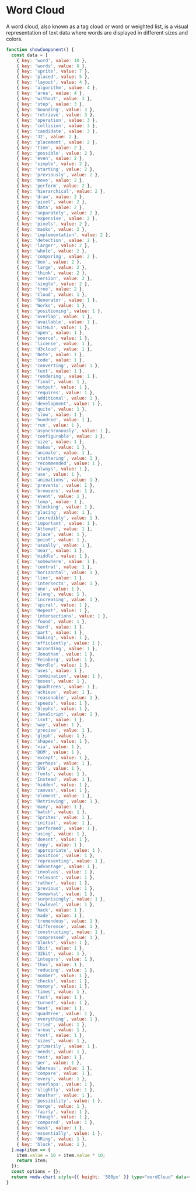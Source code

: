 # Word Cloud

A word cloud, also known as a tag cloud or word or weighted list, is a visual representation of text data where words are displayed in different sizes and colors.

```jsx live
function showComponent() {
  const data = [
    { key: 'word', value: 10 },
    { key: 'words', value: 8 },
    { key: 'sprite', value: 7 },
    { key: 'placed', value: 5 },
    { key: 'layout', value: 4 },
    { key: 'algorithm', value: 4 },
    { key: 'area', value: 4 },
    { key: 'without', value: 3 },
    { key: 'step', value: 3 },
    { key: 'bounding', value: 3 },
    { key: 'retrieve', value: 3 },
    { key: 'operation', value: 3 },
    { key: 'collision', value: 3 },
    { key: 'candidate', value: 3 },
    { key: '32', value: 2 },
    { key: 'placement', value: 2 },
    { key: 'time', value: 2 },
    { key: 'possible', value: 2 },
    { key: 'even', value: 2 },
    { key: 'simple', value: 2 },
    { key: 'starting', value: 2 },
    { key: 'previously', value: 2 },
    { key: 'move', value: 2 },
    { key: 'perform', value: 2 },
    { key: 'hierarchical', value: 2 },
    { key: 'draw', value: 2 },
    { key: 'pixel', value: 2 },
    { key: 'data', value: 2 },
    { key: 'separately', value: 2 },
    { key: 'expensive', value: 2 },
    { key: 'pixels', value: 2 },
    { key: 'masks', value: 2 },
    { key: 'implementation', value: 2 },
    { key: 'detection', value: 2 },
    { key: 'larger', value: 2 },
    { key: 'whole', value: 2 },
    { key: 'comparing', value: 2 },
    { key: 'box', value: 2 },
    { key: 'large', value: 2 },
    { key: 'think', value: 2 },
    { key: 'version', value: 2 },
    { key: 'single', value: 2 },
    { key: 'tree', value: 2 },
    { key: 'Cloud', value: 1 },
    { key: 'Generator', value: 1 },
    { key: 'Works', value: 1 },
    { key: 'positioning', value: 1 },
    { key: 'overlap', value: 1 },
    { key: 'available', value: 1 },
    { key: 'GitHub', value: 1 },
    { key: 'open', value: 1 },
    { key: 'source', value: 1 },
    { key: 'license', value: 1 },
    { key: 'd3cloud', value: 1 },
    { key: 'Note', value: 1 },
    { key: 'code', value: 1 },
    { key: 'converting', value: 1 },
    { key: 'text', value: 1 },
    { key: 'rendering', value: 1 },
    { key: 'final', value: 1 },
    { key: 'output', value: 1 },
    { key: 'requires', value: 1 },
    { key: 'additional', value: 1 },
    { key: 'development', value: 1 },
    { key: 'quite', value: 1 },
    { key: 'slow', value: 1 },
    { key: 'hundred', value: 1 },
    { key: 'run', value: 1 },
    { key: 'asynchronously', value: 1 },
    { key: 'configurable', value: 1 },
    { key: 'size', value: 1 },
    { key: 'makes', value: 1 },
    { key: 'animate', value: 1 },
    { key: 'stuttering', value: 1 },
    { key: 'recommended', value: 1 },
    { key: 'always', value: 1 },
    { key: 'use', value: 1 },
    { key: 'animations', value: 1 },
    { key: 'prevents', value: 1 },
    { key: 'browsers', value: 1 },
    { key: 'event', value: 1 },
    { key: 'loop', value: 1 },
    { key: 'blocking', value: 1 },
    { key: 'placing', value: 1 },
    { key: 'incredibly', value: 1 },
    { key: 'important', value: 1 },
    { key: 'Attempt', value: 1 },
    { key: 'place', value: 1 },
    { key: 'point', value: 1 },
    { key: 'usually', value: 1 },
    { key: 'near', value: 1 },
    { key: 'middle', value: 1 },
    { key: 'somewhere', value: 1 },
    { key: 'central', value: 1 },
    { key: 'horizontal', value: 1 },
    { key: 'line', value: 1 },
    { key: 'intersects', value: 1 },
    { key: 'one', value: 1 },
    { key: 'along', value: 1 },
    { key: 'increasing', value: 1 },
    { key: 'spiral', value: 1 },
    { key: 'Repeat', value: 1 },
    { key: 'intersections', value: 1 },
    { key: 'found', value: 1 },
    { key: 'hard', value: 1 },
    { key: 'part', value: 1 },
    { key: 'making', value: 1 },
    { key: 'efficiently', value: 1 },
    { key: 'According', value: 1 },
    { key: 'Jonathan', value: 1 },
    { key: 'Feinberg', value: 1 },
    { key: 'Wordle', value: 1 },
    { key: 'uses', value: 1 },
    { key: 'combination', value: 1 },
    { key: 'boxes', value: 1 },
    { key: 'quadtrees', value: 1 },
    { key: 'achieve', value: 1 },
    { key: 'reasonable', value: 1 },
    { key: 'speeds', value: 1 },
    { key: 'Glyphs', value: 1 },
    { key: 'JavaScript', value: 1 },
    { key: 'isnt', value: 1 },
    { key: 'way', value: 1 },
    { key: 'precise', value: 1 },
    { key: 'glyph', value: 1 },
    { key: 'shapes', value: 1 },
    { key: 'via', value: 1 },
    { key: 'DOM', value: 1 },
    { key: 'except', value: 1 },
    { key: 'perhaps', value: 1 },
    { key: 'SVG', value: 1 },
    { key: 'fonts', value: 1 },
    { key: 'Instead', value: 1 },
    { key: 'hidden', value: 1 },
    { key: 'canvas', value: 1 },
    { key: 'element', value: 1 },
    { key: 'Retrieving', value: 1 },
    { key: 'many', value: 1 },
    { key: 'batch', value: 1 },
    { key: 'Sprites', value: 1 },
    { key: 'initial', value: 1 },
    { key: 'performed', value: 1 },
    { key: 'using', value: 1 },
    { key: 'doesnt', value: 1 },
    { key: 'copy', value: 1 },
    { key: 'appropriate', value: 1 },
    { key: 'position', value: 1 },
    { key: 'representing', value: 1 },
    { key: 'advantage', value: 1 },
    { key: 'involves', value: 1 },
    { key: 'relevant', value: 1 },
    { key: 'rather', value: 1 },
    { key: 'previous', value: 1 },
    { key: 'Somewhat', value: 1 },
    { key: 'surprisingly', value: 1 },
    { key: 'lowlevel', value: 1 },
    { key: 'hack', value: 1 },
    { key: 'made', value: 1 },
    { key: 'tremendous', value: 1 },
    { key: 'difference', value: 1 },
    { key: 'constructing', value: 1 },
    { key: 'compressed', value: 1 },
    { key: 'blocks', value: 1 },
    { key: '1bit', value: 1 },
    { key: '32bit', value: 1 },
    { key: 'integers', value: 1 },
    { key: 'thus', value: 1 },
    { key: 'reducing', value: 1 },
    { key: 'number', value: 1 },
    { key: 'checks', value: 1 },
    { key: 'memory', value: 1 },
    { key: 'times', value: 1 },
    { key: 'fact', value: 1 },
    { key: 'turned', value: 1 },
    { key: 'beat', value: 1 },
    { key: 'quadtree', value: 1 },
    { key: 'everything', value: 1 },
    { key: 'tried', value: 1 },
    { key: 'areas', value: 1 },
    { key: 'font', value: 1 },
    { key: 'sizes', value: 1 },
    { key: 'primarily', value: 1 },
    { key: 'needs', value: 1 },
    { key: 'test', value: 1 },
    { key: 'per', value: 1 },
    { key: 'whereas', value: 1 },
    { key: 'compare', value: 1 },
    { key: 'every', value: 1 },
    { key: 'overlaps', value: 1 },
    { key: 'slightly', value: 1 },
    { key: 'Another', value: 1 },
    { key: 'possibility', value: 1 },
    { key: 'merge', value: 1 },
    { key: 'fairly', value: 1 },
    { key: 'though', value: 1 },
    { key: 'compared', value: 1 },
    { key: 'mask', value: 1 },
    { key: 'essentially', value: 1 },
    { key: 'ORing', value: 1 },
    { key: 'block', value: 1 },
  ].map(item => {
    item.value = 10 + item.value * 10;
    return item;
  });
  const options = {};
  return <mdw-chart style={{ height: '500px' }} type="wordCloud" data={JSON.stringify(data)} options={JSON.stringify(options)}></mdw-chart>;
}
```
